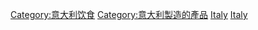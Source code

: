 {{Commons category|Beverages from Italy}}

[[Category:意大利饮食|Category:意大利饮食]]
[[Category:意大利製造的產品|Category:意大利製造的產品]]
[[Category:歐洲飲料|Italy]]
[[Category:各國飲料|Italy]]
